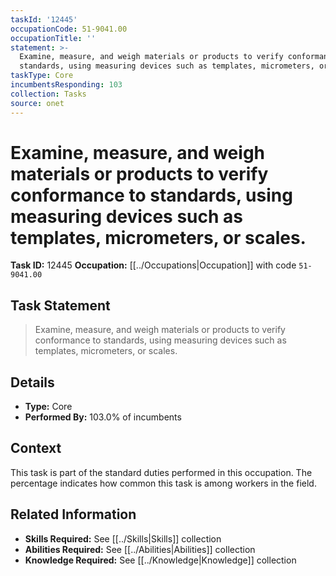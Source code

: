 ```yaml
---
taskId: '12445'
occupationCode: 51-9041.00
occupationTitle: ''
statement: >-
  Examine, measure, and weigh materials or products to verify conformance to
  standards, using measuring devices such as templates, micrometers, or scales.
taskType: Core
incumbentsResponding: 103
collection: Tasks
source: onet
---
```

# Examine, measure, and weigh materials or products to verify conformance to standards, using measuring devices such as templates, micrometers, or scales.

**Task ID:** 12445
**Occupation:** [[../Occupations|Occupation]] with code `51-9041.00`

## Task Statement

> Examine, measure, and weigh materials or products to verify conformance to standards, using measuring devices such as templates, micrometers, or scales.

## Details

- **Type:** Core
- **Performed By:** 103.0% of incumbents

## Context

This task is part of the standard duties performed in this occupation. The percentage indicates how common this task is among workers in the field.

## Related Information

- **Skills Required:** See [[../Skills|Skills]] collection
- **Abilities Required:** See [[../Abilities|Abilities]] collection
- **Knowledge Required:** See [[../Knowledge|Knowledge]] collection
